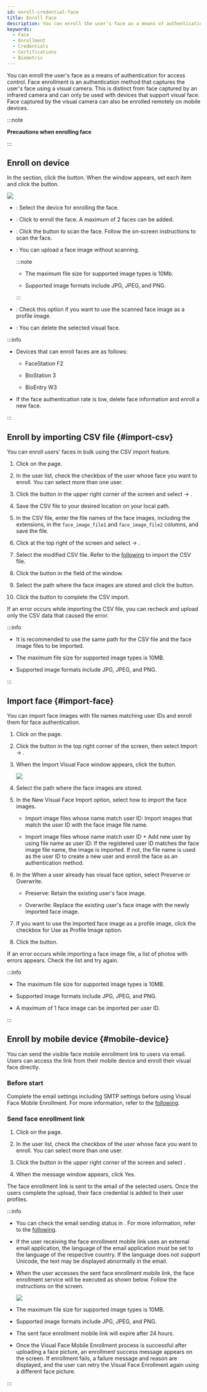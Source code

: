 ```yaml
---
id: enroll-credential-face
title: Enroll Face
description: You can enroll the user's face as a means of authentication for access control. Face enrollment is an authentication method that captures the user's face using a visual camera.
keywords:
  - Face
  - Enrollment
  - Credentials
  - Certifications
  - Biometric
---
```


You can enroll the user's face as a means of authentication for access control. Face enrollment is an authentication method that captures the user's face using a visual camera. This is distinct from face captured by an infrared camera and can only be used with devices that support visual face. Face captured by the visual camera can also be enrolled remotely on mobile devices.

:::note

**Precautions when enrolling face**


<EnrollingFace />

:::

## Enroll on device

In the <Cmd sid='common.credential' product='2' /> section, click the <Cmd sid='button.addFace' product='2' /> button. When the <Cmd sid='userCredential.enroll.visualFaceEnroll' product='2' /> window appears, set each item and click the <Cmd sid='button.enroll' product='2' /> button.

<Image src='/img/biostarx-new-user-credential-face.png' />

* <Cmd sid='common.device' product='2' />: Select the device for enrolling the face.

* <Cmd sid='button.addplus' product='2' />: Click to enroll the face. A maximum of 2 faces can be added.

* <Cmd sid='button.scan' product='2' />: Click the button to scan the face. Follow the on-screen instructions to scan the face.

* <Cmd sid='button.uploadImage' product='2' />: You can upload a face image without scanning.

  :::note

  * The maximum file size for supported image types is 10Mb.

  * Supported image formats include JPG, JPEG, and PNG.

  :::

* <Cmd sid='user.imageRegistration.useProfile' product='2' />: Check this option if you want to use the scanned face image as a profile image.

* <Cmd sid='button.delete' product='2' />: You can delete the selected visual face.

:::info

* Devices that can enroll faces are as follows:

  * FaceStation F2

  * BioStation 3

  * BioEntry W3

* If the face authentication rate is low, delete face information and enroll a new face.

:::

## Enroll by importing CSV file {#import-csv}

You can enroll users' faces in bulk using the CSV import feature.

1. Click <Cmd sid='shell.header.user' /> on the <Cmd sid='shell.header.launcher' /> page.

2. In the user list, check the checkbox of the user whose face you want to enroll. You can select more than one user.

3. Click the <IcMoreW /> button in the upper right corner of the screen and select <Cmd sid='team.menu.export.title' /> → <Cmd sid='team.menu.export.csv' />.

4. Save the CSV file to your desired location on your local path.

5. In the CSV file, enter the file names of the face images, including the extensions, in the `face_image_file1` and `face_image_file2` columns, and save the file.

6. Click <IcMoreW /> at the top right of the screen and select <Cmd sid='team.menu.import.title' /> → <Cmd sid='team.menu.import.csv' />.

7. Select the modified CSV file. Refer to the [following](export-import-user-info#import-csv) to import the CSV file.

8. Click the <Cmd sid='button.browse' product='2' /> button in the <Cmd sid='user.list.csvImport.visualFaceImageFolder' product='2' /> field of the <Cmd sid='user.list.csvImport.title' product='2' /> window.

9. Select the path where the face images are stored and click the <Cmd sid='button.upload' product='2' /> button.

10. Click the <Cmd sid='button.visualFaceRegistration.next' product='2' /> button to complete the CSV import.

If an error occurs while importing the CSV file, you can recheck and upload only the CSV data that caused the error.

:::info

* It is recommended to use the same path for the CSV file and the face image files to be imported.

* The maximum file size for supported image types is 10MB.

* Supported image formats include JPG, JPEG, and PNG.

:::

## Import face {#import-face}

You can import face images with file names matching user IDs and enroll them for face authentication.

1. Click <Cmd sid='shell.header.user' /> on the <Cmd sid='shell.header.launcher' /> page.

2. Click the <IcMoreW /> button in the top right corner of the screen, then select <Cmd>Import</Cmd> → <Cmd sid='team.menu.import.face' />.

3. When the <Cmd>Import Visual Face</Cmd> window appears, click the <Cmd sid='common.button.browse' /> button.

   <Image src='/img/biostarx-new-user-credential-face-import.png' />

4. Select the path where the face images are stored.

5. In the <Cmd>New Visual Face Import</Cmd> option, select how to import the face images.

   * <Cmd>Import image files whose name match user ID</Cmd>: Import images that match the user ID with the face image file name.

   * <Cmd>Import image files whose name match user ID + Add new user by using file name as user ID</Cmd>: If the registered user ID matches the face image file name, the image is imported. If not, the file name is used as the user ID to create a new user and enroll the face as an authentication method.

6. In the <Cmd>When a user already has visual face</Cmd> option, select <Cmd>Preserve</Cmd> or <Cmd>Overwrite</Cmd>.

   * <Cmd>Preserve</Cmd>: Retain the existing user's face image.

   * <Cmd>Overwrite</Cmd>: Replace the existing user's face image with the newly imported face image.

7. If you want to use the imported face image as a profile image, click the checkbox for <Cmd>Use as Profile Image</Cmd> option.

8. Click the <Cmd sid='button.play' product='2' /> button.

If an error occurs while importing a face image file, a list of photos with errors appears. Check the list and try again.

:::info

* The maximum file size for supported image types is 10MB.

* Supported image formats include JPG, JPEG, and PNG.

* A maximum of 1 face image can be imported per user ID.

:::

## Enroll by mobile device {#mobile-device}

You can send the visible face mobile enrollment link to users via email. Users can access the link from their mobile device and enroll their visual face directly.

### Before start

Complete the email settings including SMTP settings before using Visual Face Mobile Enrollment. For more information, refer to the [following](settings-email-setting).

### Send face enrollment link

1. Click <Cmd sid='shell.header.user' /> on the <Cmd sid='shell.header.launcher' /> page.

2. In the user list, check the checkbox of the user whose face you want to enroll. You can select more than one user.

3. Click the <IcMoreW /> button in the upper right corner of the screen and select <Cmd sid='team.menu.sendFaceMobileEnrollLink' />.

4. When the message window appears, click <Cmd>Yes</Cmd>.

The face enrollment link is sent to the email of the selected users. Once the users complete the upload, their face credential is added to their user profiles.

:::info

* You can check the email sending status in <Cmd sid='monitoring.auditTrail' product='2' />. For more information, refer to the [following](settings-system-audit-trail).

* If the user receiving the face enrollment mobile link uses an external email application, the language of the email application must be set to the language of the respective country. If the language does not support Unicode, the text may be displayed abnormally in the email.

* When the user accesses the sent face enrollment mobile link, the face enrollment service will be executed as shown below. Follow the instructions on the screen.

  <Image src='/img/biostarx-new-user-credential-face-mobile-app.png' className='none' />

* The maximum file size for supported image types is 10MB.

* Supported image formats include JPG, JPEG, and PNG.

* The sent face enrollment mobile link will expire after 24 hours.

* Once the Visual Face Mobile Enrollment process is successful after uploading a face picture, an enrollment success message appears on the screen. If enrollment fails, a failure message and reason are displayed, and the user can retry the Visual Face Enrollment again using a different face picture.

:::
